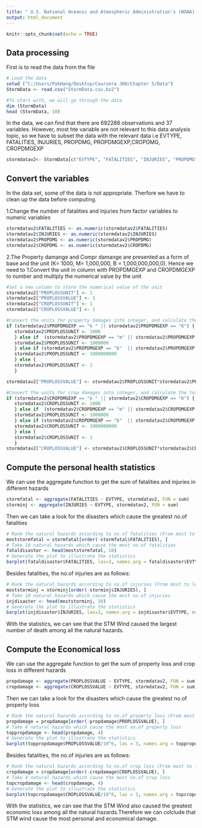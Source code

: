 ---
title: " U.S. National Oceanic and Atmospheric Administration's (NOAA) - Data analysis"
output: html_document
---

```{r setup, include=FALSE}
knitr::opts_chunk$set(echo = TRUE)
```

## Data processing

First is to read the data from the file
```{r readdata}
# Load the data
setwd ("C:/Users/PakHang/Desktop/Coursera JHU/Chapter 5/Data")
StormData <- read.csv("StormData.csv.bz2")

#To start with, we will go through the data 
dim (StormData)
head (StormData, 10)
```
In the data, we can find that there are 692288 observations and 37 variables. However, most hte variable are not relevant to this data analysis topic, so we have to subset the data with the relevant data i.e EVTYPE, FATALITIES, INJURIES, PROPDMG, PROPDMGEXP,CROPDMG, CROPDMGEXP

```{r subsetdata}
stormdatav2<- StormData[c("EVTYPE", "FATALITIES", "INJURIES", "PROPDMG", "PROPDMGEXP","CROPDMG", "CROPDMGEXP")]
```

## Convert the variables 
In the data set, some of the data is not appropriate. Therfore we have to clean up the data before computing.

1.Change the number of fatalities and injuries from factor variables to numeric variables
```{r changenumbers}
stormdatav2$FATALITIES <- as.numeric(stormdatav2$FATALITIES)
stormdatav2$INJURIES <- as.numeric(stormdatav2$INJURIES)
stormdatav2$PROPDMG <- as.numeric(stormdatav2$PROPDMG)
stormdatav2$CROPDMG <- as.numeric(stormdatav2$CROPDMG)
```

2.The Property damange and Compr damange are presented as a form of base and the unit (K= 1000, M= 1,000,000, B = 1,000,000,000,0). Hence we need to 1.Convert the unit in column with PROPDMGEXP and CROPDMGEXP to number and multiply the numerical value by the unit 
```{r set new variables}
#Set a new column to store the numerical value of the unit
stormdatav2["PROPLOSSUNIT"] <- 1
stormdatav2["PROPLOSSVALUE"] <- 1
stormdatav2["CROPLOSSUNIT"] <- 1
stormdatav2["CROPLOSSVALUE"] <- 1

#Convert the units for property damages into integer, and calculate the total loss
if (stormdatav2$PROPDMGEXP == "k " || stormdatav2$PROPDMGEXP == "K") {
   stormdatav2$PROPLOSSUNIT <- 1000
   } else if  (stormdatav2$PROPDMGEXP == "m" || stormdatav2$PROPDMGEXP == "M" ) {
   stormdatav2$PROPLOSSUNIT <- 1000000
   } else if (stormdatav2$PROPDMGEXP == "b"  || stormdatav2$PROPDMGEXP == "B" ) {
   stormdatav2$PROPLOSSUNIT <- 1000000000
   } else {
   stormdatav2$PROPLOSSUNIT <- 1 
   }

stormdatav2["PROPLOSSVALUE"] <- stormdatav2$PROPLOSSUNIT*stormdatav2$PROPDMG

#Convert the units for crop damages into integer, and calculate the total loss
if (stormdatav2$CROPDMGEXP == "k " || stormdatav2$CROPDMGEXP == "K") {
   stormdatav2$CROPLOSSUNIT <- 1000
   } else if  (stormdatav2$CROPDMGEXP == "m" || stormdatav2$CROPDMGEXP == "M" ) {
   stormdatav2$PROPLOSSUNIT <- 1000000
   } else if (stormdatav2$CROPDMGEXP == "b"  || stormdatav2$CROPDMGEXP == "B" ) {
   stormdatav2$CROPLOSSUNIT <- 1000000000
   } else {
   stormdatav2$CROPLOSSUNIT <- 1 
   }
stormdatav2["CROPLOSSVALUE"] <- stormdatav2$CROPLOSSUNIT*stormdatav2$CROPDMG
```

## Compute the personal health statistics
We can use the aggregate function to get the sum of fatalities and injuries in different hazards
```{r aggregate}
stormfatal <- aggregate(FATALITIES ~ EVTYPE, stormdatav2, FUN = sum)
storminj <- aggregate(INJURIES ~ EVTYPE, stormdatav2, FUN = sum)
```
Then we can take a look for the disasters which cause the greatest no.of fatalities 
```{r fatalities}
# Rank the natural hazards according to no.of fatalities (From most to least)
moststormfatal = stormfatal[order(-stormfatal$FATALITIES), ] 
# Take 10 natural hazards which cause the most no.of fatalities 
fataldisaster <- head(moststormfatal, 10)
# Generate the plot to illustrate the statistics
barplot(fataldisaster$FATALITIES, las=3, names.arg = fataldisaster$EVTYPE, main = "Disaster with highest no.of death", ylab = "No.of deaths", col=topo.colors(10))
```

Besides fatalities, the no.of injuries are as follows:
```{r injuries}
# Rank the natural hazards according to no.of injuries (From most to least)
moststorminj = storminj[order(-storminj$INJURIES), ]
# Take 10 natural hazards which cause the most no.of injuries
injdisaster <- head(moststorminj, 10)
# Generate the plot to illustrate the statistics
barplot(injdisaster$INJURIES, las=3, names.arg = injdisaster$EVTYPE, main = "Disaster with highest no.of injuries", ylab = "No.of injuries", col=topo.colors(10))
```

With the statistics, we can see that the STM Wind caused the largest number of death among all the natural hazards.

## Compute the Economical loss
We can use the aggregate function to get the sum of property loss and crop loss in different hazards
```{r proplossaggregate}
propdamage <- aggregate(PROPLOSSVALUE ~ EVTYPE, stormdatav2, FUN = sum)
cropdamage <- aggregate(CROPLOSSVALUE ~ EVTYPE, stormdatav2, FUN = sum)
```
Then we can take a look for the disasters which cause the greatest no.of property loss
```{r proploss}
# Rank the natural hazards according to no.of property loss (From most to least)
propdamage = propdamage[order(-propdamage$PROPLOSSVALUE), ] 
# Take 4 natural hazards which cause the most no.of property loss
toppropdamage <- head(propdamage, 4)
# Generate the plot to illustrate the statistics
barplot(toppropdamage$PROPLOSSVALUE/10^6, las = 3, names.arg = toppropdamage$EVTYPE,main = "Disaster with highest property loss", ylab = "Loss in Million", col=topo.colors(4))
```

Besides fatalities, the no.of injuries are as follows:
```{r croploss}
# Rank the natural hazards according to no.of crop loss (From most to least)
cropdamage = cropdamage[order(-cropdamage$CROPLOSSVALUE), ] 
# Take 4 natural hazards which cause the most no.of crop loss
topcropdamage <- head(cropdamage, 4)
# Generate the plot to illustrate the statistics
barplot(topcropdamage$CROPLOSSVALUE/10^6, las = 3, names.arg = topcropdamage$EVTYPE, main = "Disaster with highest crop loss", ylab = "Loss in Million", col=topo.colors(4))
```

With the statistics, we can see that the STM Wind also caused the greatest economic loss among all the natural hazards.Therefore we can colclude that STM wind cause the most personal and economical damage.

